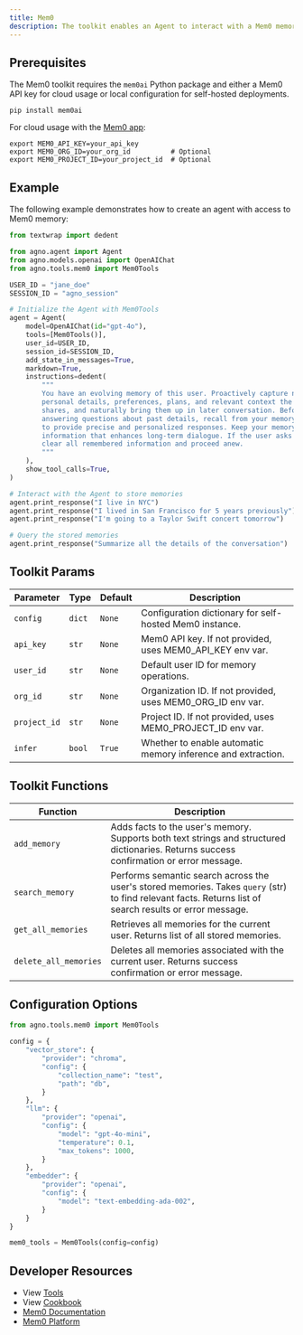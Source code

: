```yaml
---
title: Mem0
description: The toolkit enables an Agent to interact with a Mem0 memory system, providing capabilities to store, retrieve, search, and manage persistent memory data associated with users.
---
```


## Prerequisites

The Mem0 toolkit requires the `mem0ai` Python package and either a Mem0 API key for cloud usage or local configuration for self-hosted deployments.

```shell
pip install mem0ai
```

For cloud usage with the [Mem0 app](https://app.mem0.ai/dashboard/get-started):
```shell
export MEM0_API_KEY=your_api_key
export MEM0_ORG_ID=your_org_id          # Optional
export MEM0_PROJECT_ID=your_project_id  # Optional
```

## Example

The following example demonstrates how to create an agent with access to Mem0 memory:

```python cookbook/tools/mem0_tools.py
from textwrap import dedent

from agno.agent import Agent
from agno.models.openai import OpenAIChat
from agno.tools.mem0 import Mem0Tools

USER_ID = "jane_doe"
SESSION_ID = "agno_session"

# Initialize the Agent with Mem0Tools
agent = Agent(
    model=OpenAIChat(id="gpt-4o"),
    tools=[Mem0Tools()],
    user_id=USER_ID,
    session_id=SESSION_ID,
    add_state_in_messages=True,
    markdown=True,
    instructions=dedent(
        """
        You have an evolving memory of this user. Proactively capture new 
        personal details, preferences, plans, and relevant context the user 
        shares, and naturally bring them up in later conversation. Before 
        answering questions about past details, recall from your memory 
        to provide precise and personalized responses. Keep your memory concise: store only meaningful 
        information that enhances long-term dialogue. If the user asks to start fresh,
        clear all remembered information and proceed anew.
        """
    ),
    show_tool_calls=True,
)

# Interact with the Agent to store memories
agent.print_response("I live in NYC")
agent.print_response("I lived in San Francisco for 5 years previously")
agent.print_response("I'm going to a Taylor Swift concert tomorrow")

# Query the stored memories
agent.print_response("Summarize all the details of the conversation")
```

## Toolkit Params

| Parameter    | Type   | Default | Description                                               |
| ------------ | ------ | ------- | --------------------------------------------------------- |
| `config`     | `dict` | `None`  | Configuration dictionary for self-hosted Mem0 instance.  |
| `api_key`    | `str`  | `None`  | Mem0 API key. If not provided, uses MEM0_API_KEY env var.|
| `user_id`    | `str`  | `None`  | Default user ID for memory operations.                   |
| `org_id`     | `str`  | `None`  | Organization ID. If not provided, uses MEM0_ORG_ID env var.|
| `project_id` | `str`  | `None`  | Project ID. If not provided, uses MEM0_PROJECT_ID env var.|
| `infer`      | `bool` | `True`  | Whether to enable automatic memory inference and extraction.|

## Toolkit Functions

| Function | Description |
| -------- | ----------- |
| `add_memory` | Adds facts to the user's memory. Supports both text strings and structured dictionaries. Returns success confirmation or error message. |
| `search_memory` | Performs semantic search across the user's stored memories. Takes `query` (str) to find relevant facts. Returns list of search results or error message. |
| `get_all_memories` | Retrieves all memories for the current user. Returns list of all stored memories. |
| `delete_all_memories` | Deletes all memories associated with the current user. Returns success confirmation or error message. |

## Configuration Options

```python
from agno.tools.mem0 import Mem0Tools

config = {
    "vector_store": {
        "provider": "chroma",
        "config": {
            "collection_name": "test",
            "path": "db",
        }
    },
    "llm": {
        "provider": "openai",
        "config": {
            "model": "gpt-4o-mini",
            "temperature": 0.1,
            "max_tokens": 1000,
        }
    },
    "embedder": {
        "provider": "openai",
        "config": {
            "model": "text-embedding-ada-002",
        }
    }
}

mem0_tools = Mem0Tools(config=config)
```

## Developer Resources

- View [Tools](https://github.com/agno-agi/agno/blob/main/libs/agno/agno/tools/mem0.py)
- View [Cookbook](https://github.com/agno-agi/agno/blob/main/cookbook/tools/mem0_tools.py)
- [Mem0 Documentation](https://docs.mem0.ai/)
- [Mem0 Platform](https://app.mem0.ai/dashboard/api-keys)
